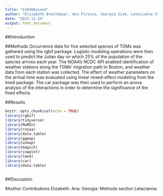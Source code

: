 ```yaml
---
title: "biRdbRained"
author: "Elizabeth Breitmeyer, Ana Pirosca, Georgia Sisk, Letacianna Stoudmire"
date: "2023-11-29"
output: html_document
---
```

##Introduction

##Methods
Occurrence data for five selected species of TGMs was gathered using the rgbif package. Logistic modeling operations were then used to predict the Julian day on which 25% of the population of the species arrives each year. The NOAA's NCDC API enabled identification of weather stations along the TGMs' migration path to Boston, and weather data from each station was collected. The effect of weather parameters on the arrival time was evaluated using linear mixed-effect modeling from the lme4 package. The car package was then used to perform an anova analysis of the interactions in order to determine the significance of the fixed effects.

##Results
```r
knitr::opts_chunk$set(echo = TRUE)
library(rgbif)
library(tidyverse)
library(MuMIn)
library(rnoaa)
library(data.table)
library(ggmap)
library(usmap)
library(magick)
library(cowplot)
library(lme4)
library(car)
library(data.table)
```
```r

```

##Discussion

#Author Contributions
Elizabeth:
Ana:
Georgia: Methods section
Letacianna: 